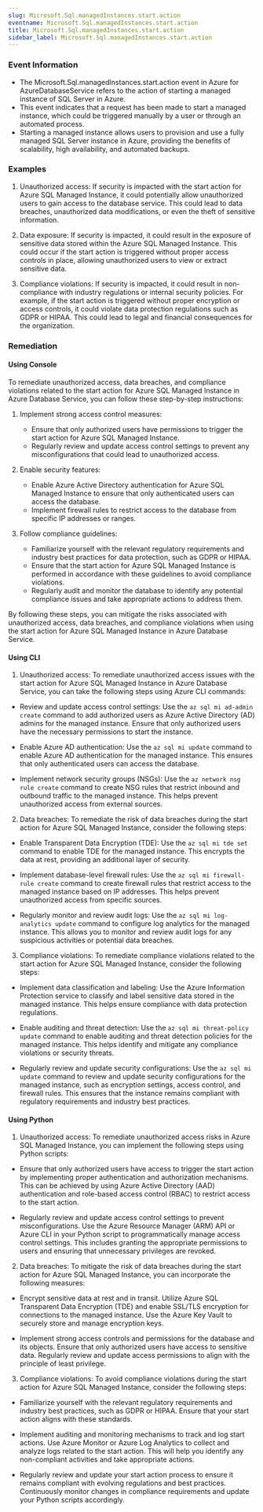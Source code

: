 ```yaml
--- 
slug: Microsoft.Sql.managedInstances.start.action
eventname: Microsoft.Sql.managedInstances.start.action
title: Microsoft.Sql.managedInstances.start.action
sidebar_label: Microsoft.Sql.managedInstances.start.action
---
```

                       
### Event Information

- The Microsoft.Sql.managedInstances.start.action event in Azure for AzureDatabaseService refers to the action of starting a managed instance of SQL Server in Azure.
- This event indicates that a request has been made to start a managed instance, which could be triggered manually by a user or through an automated process.
- Starting a managed instance allows users to provision and use a fully managed SQL Server instance in Azure, providing the benefits of scalability, high availability, and automated backups.


### Examples

1. Unauthorized access: If security is impacted with the start action for Azure SQL Managed Instance, it could potentially allow unauthorized users to gain access to the database service. This could lead to data breaches, unauthorized data modifications, or even the theft of sensitive information.

2. Data exposure: If security is impacted, it could result in the exposure of sensitive data stored within the Azure SQL Managed Instance. This could occur if the start action is triggered without proper access controls in place, allowing unauthorized users to view or extract sensitive data.

3. Compliance violations: If security is impacted, it could result in non-compliance with industry regulations or internal security policies. For example, if the start action is triggered without proper encryption or access controls, it could violate data protection regulations such as GDPR or HIPAA. This could lead to legal and financial consequences for the organization.

### Remediation

#### Using Console

To remediate unauthorized access, data breaches, and compliance violations related to the start action for Azure SQL Managed Instance in Azure Database Service, you can follow these step-by-step instructions:

1. Implement strong access control measures:
   - Ensure that only authorized users have permissions to trigger the start action for Azure SQL Managed Instance.
   - Regularly review and update access control settings to prevent any misconfigurations that could lead to unauthorized access.

2. Enable security features:
   - Enable Azure Active Directory authentication for Azure SQL Managed Instance to ensure that only authenticated users can access the database.
   - Implement firewall rules to restrict access to the database from specific IP addresses or ranges.

3. Follow compliance guidelines:
   - Familiarize yourself with the relevant regulatory requirements and industry best practices for data protection, such as GDPR or HIPAA.
   - Ensure that the start action for Azure SQL Managed Instance is performed in accordance with these guidelines to avoid compliance violations.
   - Regularly audit and monitor the database to identify any potential compliance issues and take appropriate actions to address them.

By following these steps, you can mitigate the risks associated with unauthorized access, data breaches, and compliance violations when using the start action for Azure SQL Managed Instance in Azure Database Service.

#### Using CLI

1. Unauthorized access: To remediate unauthorized access issues with the start action for Azure SQL Managed Instance in Azure Database Service, you can take the following steps using Azure CLI commands:

- Review and update access control settings: Use the `az sql mi ad-admin create` command to add authorized users as Azure Active Directory (AD) admins for the managed instance. Ensure that only authorized users have the necessary permissions to start the instance.

- Enable Azure AD authentication: Use the `az sql mi update` command to enable Azure AD authentication for the managed instance. This ensures that only authenticated users can access the database.

- Implement network security groups (NSGs): Use the `az network nsg rule create` command to create NSG rules that restrict inbound and outbound traffic to the managed instance. This helps prevent unauthorized access from external sources.

2. Data breaches: To remediate the risk of data breaches during the start action for Azure SQL Managed Instance, consider the following steps:

- Enable Transparent Data Encryption (TDE): Use the `az sql mi tde set` command to enable TDE for the managed instance. This encrypts the data at rest, providing an additional layer of security.

- Implement database-level firewall rules: Use the `az sql mi firewall-rule create` command to create firewall rules that restrict access to the managed instance based on IP addresses. This helps prevent unauthorized access from specific sources.

- Regularly monitor and review audit logs: Use the `az sql mi log-analytics update` command to configure log analytics for the managed instance. This allows you to monitor and review audit logs for any suspicious activities or potential data breaches.

3. Compliance violations: To remediate compliance violations related to the start action for Azure SQL Managed Instance, consider the following steps:

- Implement data classification and labeling: Use the Azure Information Protection service to classify and label sensitive data stored in the managed instance. This helps ensure compliance with data protection regulations.

- Enable auditing and threat detection: Use the `az sql mi threat-policy update` command to enable auditing and threat detection policies for the managed instance. This helps identify and mitigate any compliance violations or security threats.

- Regularly review and update security configurations: Use the `az sql mi update` command to review and update security configurations for the managed instance, such as encryption settings, access control, and firewall rules. This ensures that the instance remains compliant with regulatory requirements and industry best practices.

#### Using Python

1. Unauthorized access: To remediate unauthorized access risks in Azure SQL Managed Instance, you can implement the following steps using Python scripts:

- Ensure that only authorized users have access to trigger the start action by implementing proper authentication and authorization mechanisms. This can be achieved by using Azure Active Directory (AAD) authentication and role-based access control (RBAC) to restrict access to the start action.

- Regularly review and update access control settings to prevent misconfigurations. Use the Azure Resource Manager (ARM) API or Azure CLI in your Python script to programmatically manage access control settings. This includes granting the appropriate permissions to users and ensuring that unnecessary privileges are revoked.

2. Data breaches: To mitigate the risk of data breaches during the start action for Azure SQL Managed Instance, you can incorporate the following measures:

- Encrypt sensitive data at rest and in transit. Utilize Azure SQL Transparent Data Encryption (TDE) and enable SSL/TLS encryption for connections to the managed instance. Use the Azure Key Vault to securely store and manage encryption keys.

- Implement strong access controls and permissions for the database and its objects. Ensure that only authorized users have access to sensitive data. Regularly review and update access permissions to align with the principle of least privilege.

3. Compliance violations: To avoid compliance violations during the start action for Azure SQL Managed Instance, consider the following steps:

- Familiarize yourself with the relevant regulatory requirements and industry best practices, such as GDPR or HIPAA. Ensure that your start action aligns with these standards.

- Implement auditing and monitoring mechanisms to track and log start actions. Use Azure Monitor or Azure Log Analytics to collect and analyze logs related to the start action. This will help you identify any non-compliant activities and take appropriate actions.

- Regularly review and update your start action process to ensure it remains compliant with evolving regulations and best practices. Continuously monitor changes in compliance requirements and update your Python scripts accordingly.


 
